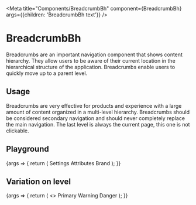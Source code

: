 
<Meta
  title="Components/BreadcrumbBh"
  component={BreadcrumbBh}
  args={{children: 'BreadcrumbBh text'}}
/>

# BreadcrumbBh

Breadcrumbs are an important navigation component that shows content hierarchy. They allow users to be aware of their current location in the hierarchical structure of the application. Breadcrumbs enable users to quickly move up to a parent level.

## Usage

Breadcrumbs are very effective for products and experience with a large amount of content organized in a multi-level hierarchy. Breadcrumbs should be considered secondary navigation and should never completely replace the main navigation. The last level is always the current page, this one is not clickable.

## Playground

<Canvas>
  <Story name="Standard">
    {args => {
      return (
        <BreadcrumbBh {...args}>
            <BreadcrumbBh.Item href="http://www.akeneo.com/settings">Settings</BreadcrumbBh.Item>
            <BreadcrumbBh.Item href="http://www.akeneo.com/attributes">Attributes</BreadcrumbBh.Item>
            <BreadcrumbBh.Item href="http://www.akeneo.com/brand">Brand</BreadcrumbBh.Item>
        </BreadcrumbBh>
      );
    }}
  </Story>
</Canvas>

<ArgsTable story="Standard" />

## Variation on level

<Canvas>
  <Story name="Level">
    {args => {
      return (
        <>
          <BreadcrumbBh {...args} level="primary">
            Primary
          </BreadcrumbBh>
          <BreadcrumbBh {...args} level="warning">
            Warning
          </BreadcrumbBh>
          <BreadcrumbBh {...args} level="danger">
            Danger
          </BreadcrumbBh>
        </>
      );
    }}
  </Story>
</Canvas>
